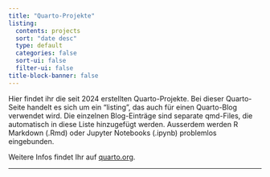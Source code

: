 ```yaml
---
title: "Quarto-Projekte"
listing:
  contents: projects
  sort: "date desc"
  type: default
  categories: false
  sort-ui: false
  filter-ui: false
title-block-banner: false
---
```


Hier findet ihr die seit 2024 erstellten Quarto-Projekte. 
Bei dieser Quarto-Seite handelt es sich um ein "listing", das auch für einen
Quarto-Blog verwendet wird. Die einzelnen Blog-Einträge sind separate qmd-Files,
die automatisch in diese Liste hinzugefügt werden. Ausserdem werden R Markdown (.Rmd) oder 
Jupyter Notebooks (.ipynb) problemlos eingebunden.

Weitere Infos findet Ihr auf [quarto.org](https://quarto.org).

---
